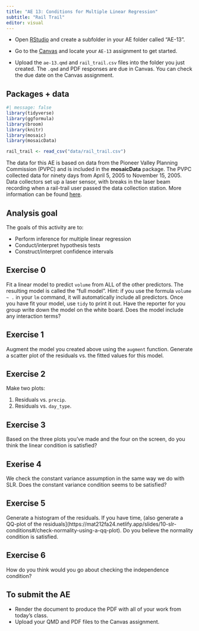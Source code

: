 ```yaml
---
title: "AE 13: Conditions for Multiple Linear Regression"
subtitle: "Rail Trail"
editor: visual
---
```


::: callout-important
-   Open [RStudio](https://rstudio.collegeofidaho.edu/) and create a subfolder in your AE folder called "AE-13".

-   Go to the [Canvas](https://cofi.instructure.com/courses/15692/assignments/183773) and locate your `AE-13` assignment to get started.

-   Upload the `ae-13.qmd` and `rail_trail.csv` files into the folder you just created. The `.qmd` and PDF responses are due in Canvas. You can check the due date on the Canvas assignment.
:::

## Packages + data

```r
#| message: false
library(tidyverse)
library(ggformula)
library(broom)
library(knitr)
library(mosaic)
library(mosaicData)

rail_trail <- read_csv("data/rail_trail.csv")
```

The data for this AE is based on data from the Pioneer Valley Planning Commission (PVPC) and is included in the **mosaicData** package. The PVPC collected data for ninety days from April 5, 2005 to November 15, 2005. Data collectors set up a laser sensor, with breaks in the laser beam recording when a rail-trail user passed the data collection station. More information can be found [here](http://www.fvgreenway.org/pdfs/Northampton-Bikepath-Volume-Counts%20_05_LTA.pdf).

## Analysis goal

The goals of this activity are to:

-   Perform inference for multiple linear regression
-   Conduct/interpret hypothesis tests
-   Construct/interpret confidence intervals

## Exercise 0

Fit a linear model to predict `volume` from ALL of the other predictors. The resulting model is called the "full model". Hint: if you use the formula `volume ~ .` in your `lm` command, it will automatically include all predictors. Once you have fit your model, use `tidy` to print it out. Have the reporter for you group write down the model on the white board. Does the model include any interaction terms?

## Exercise 1

Augment the model you created above using the `augment` function. Generate a scatter plot of the residuals vs. the fitted values for this model.

## Exercise 2

Make two plots:

1. Residuals vs. `precip`.
2. Residuals vs. `day_type`.

## Exercise 3

Based on the three plots you've made and the four on the screen, do you think the linear condition is satisfied?

## Exerise 4

We check the constant variance assumption in the same way we do with SLR. Does the constant variance condition seems to be satisfied?

## Exercise 5

Generate a histogram of the residuals. If you have time, (also generate a QQ-plot of the residuals](https://mat212fa24.netlify.app/slides/10-slr-conditions#/check-normality-using-a-qq-plot). Do you believe the normality condition is satisfied.

## Exercise 6

How do you think would you go about checking the independence condition?

## To submit the AE

::: callout-important
-   Render the document to produce the PDF with all of your work from today's class.
-   Upload your QMD and PDF files to the Canvas assignment.
:::
